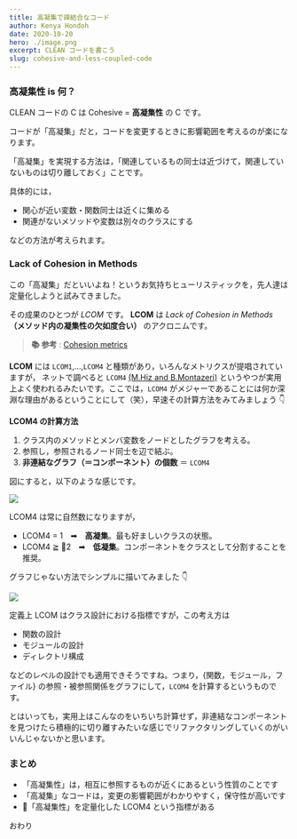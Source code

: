 ```yaml
---
title: 高凝集で疎結合なコード
author: Kenya Hondoh
date: 2020-10-20
hero: ./image.png
excerpt: CLEAN コードを書こう
slug: cohesive-and-less-coupled-code
---
```


### 高凝集性 is 何？

CLEAN コードの C は Cohesive = **高凝集性** の C です。

コードが「高凝集」だと，コードを変更するときに影響範囲を考えるのが楽になります。

「高凝集」を実現する方法は，「関連しているもの同士は近づけて，関連していないものは切り離しておく」ことです。

具体的には，

- 関心が近い変数・関数同士は近くに集める
- 関連がないメソッドや変数は別々のクラスにする

などの方法が考えられます。

### Lack of Cohesion in Methods

この「高凝集」だといいよね！というお気持ちヒューリスティックを，先人達は定量化しようと試みてきました。

その成果のひとつが *LCOM* です。
**LCOM** は *Lack of Cohesion in Methods* **（メソッド内の凝集性の欠如度合い）** のアクロニムです。

>**📚 参考**
>: [Cohesion metrics](https://www.aivosto.com/project/help/pm-oo-cohesion.html)

**LCOM** には `LCOM1`,...,`LCOM4` と種類があり，いろんなメトリクスが提唱されていますが，
ネットで調べると `LCOM4` [(M.Hiz and B.Montazeri)](https://www.researchgate.net/publication/238729882_Measuring_coupling_and_cohesion_in_object-oriented_systems)
というやつが実用上よく使われるみたいです。ここでは，`LCOM4` がメジャーであることには何か深淵な理由があるということにして（笑），早速その計算方法をみてみましょう 👇

**LCOM4 の計算方法**

1. クラス内のメソッドとメンバ変数をノードとしたグラフを考える。
2. 参照し，参照されるノード同士を辺で結ぶ。
3. **非連結なグラフ（＝コンポーネント）の個数** ＝ `LCOM4`

図にすると，以下のような感じです。

![](https://lh3.googleusercontent.com/UwdLyv0llDIXbSfzX0anfOG5spBGFJwGsuBKxEGOxTWzI9zPJ-GmrZ6K9Uww2qq2gr0N2af1Qb5gGLTqof9wloJvLG0cjPYBy6AeXDLdt3AG2El-TtEaLsEY7pFQy_zuccH4oa8Ey0A)

LCOM4 は常に自然数になりますが，

- LCOM4 = 1　➡︎　**高凝集**。最も好ましいクラスの状態。
- LCOM4 ≧ 2　➡︎　**低凝集**。コンポーネントをクラスとして分割することを推奨。

グラフじゃない方法でシンプルに描いてみました 👇

![](https://lh3.googleusercontent.com/sRn2tV98sYCtE_04P2U11eXT6vIcE73qlqo7cNS94kTagDyWwnNh1TVXlgB5TS-5NLubYYTDLYbZPiAQ5rY5oOpal1N8X-phYaiGt9X8klQzWjf8pAXfcM3VlLNMxlPkYOYWPD3AVMw)

定義上 LCOM はクラス設計における指標ですが，この考え方は

- 関数の設計
- モジュールの設計
- ディレクトリ構成

などのレベルの設計でも適用できそうですね。つまり，{関数，モジュール，ファイル} の参照・被参照関係をグラフにして，`LCOM4` を計算するというものです。

とはいっても，実用上はこんなのをいちいち計算せず，非連結なコンポーネントを見つけたら積極的に切り離すみたいな感じでリファクタリングしていくのがいいんじゃないかと思います。

### まとめ

- 「高凝集性」は，相互に参照するものが近くにあるという性質のことです
- 「高凝集」なコードは，変更の影響範囲がわかりやすく，保守性が高いです
- 「高凝集性」を定量化した LCOM4 という指標がある

おわり